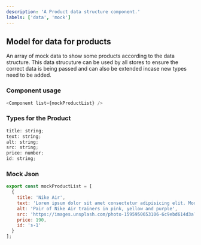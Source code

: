 ```yaml
---
description: 'A Product data structure component.'
labels: ['data', 'mock']
---
```



## Model for data for products

An array of mock data to show some products according to the data structure. This data strucuture can be used by all stores to ensure the correct data is being passed and can also be extended incase new types need to be added.

### Component usage

```js
<Component list={mockProductList} />
```

### Types for the Product

```js
title: string;
text: string;
alt: string;
src: string;
price: number;
id: string;
```

### Mock Json

```js
export const mockProductList = [
  {
    title: 'Nike Air',
    text: 'Lorem ipsum dolor sit amet consectetur adipisicing elit. Modi quos quidem sequi illum facere recusandae voluptatibus',
    alt: 'Pair of Nike Air trainers in pink, yellow and purple',
    src: 'https://images.unsplash.com/photo-1595950653106-6c9ebd614d3a?ixid=MnwxMjA3fDB8MHxzZWFyY2h8NDV8fHNuZWFrZXJ8ZW58MHx8MHx8&ixlib=rb-1.2.1&auto=format&fit=crop&w=800&q=60',
    price: 190,
    id: 's-1'
  }
];
```

